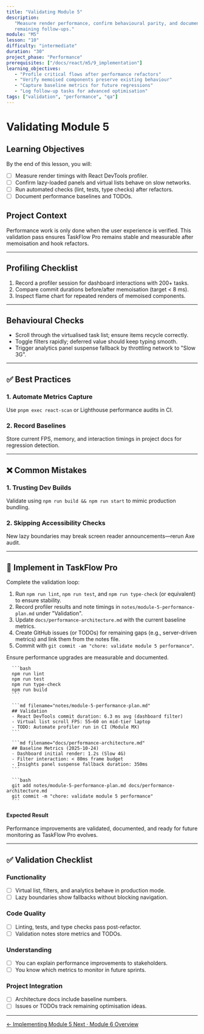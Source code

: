 ```yaml
---
title: "Validating Module 5"
description:
   "Measure render performance, confirm behavioural parity, and document
   remaining follow-ups."
module: "M5"
lesson: "10"
difficulty: "intermediate"
duration: "30"
project_phase: "Performance"
prerequisites: ["/docs/react/m5/9_implementation"]
learning_objectives:
   - "Profile critical flows after performance refactors"
   - "Verify memoised components preserve existing behaviour"
   - "Capture baseline metrics for future regressions"
   - "Log follow-up tasks for advanced optimisation"
tags: ["validation", "performance", "qa"]
---
```



# Validating Module 5

## Learning Objectives

By the end of this lesson, you will:

-  [ ] Measure render timings with React DevTools profiler.
-  [ ] Confirm lazy-loaded panels and virtual lists behave on slow networks.
-  [ ] Run automated checks (lint, tests, type checks) after refactors.
-  [ ] Document performance baselines and TODOs.

## Project Context

Performance work is only done when the user experience is verified. This
validation pass ensures TaskFlow Pro remains stable and measurable after
memoisation and hook refactors.

---

## Profiling Checklist

1. Record a profiler session for dashboard interactions with 200+ tasks.
2. Compare commit durations before/after memoisation (target < 8 ms).
3. Inspect flame chart for repeated renders of memoised components.

---

## Behavioural Checks

-  Scroll through the virtualised task list; ensure items recycle correctly.
-  Toggle filters rapidly; deferred value should keep typing smooth.
-  Trigger analytics panel suspense fallback by throttling network to "Slow 3G".

---

## ✅ Best Practices

### 1. Automate Metrics Capture

Use `pnpm exec react-scan` or Lighthouse performance audits in CI.

### 2. Record Baselines

Store current FPS, memory, and interaction timings in project docs for
regression detection.

---

## ❌ Common Mistakes

### 1. Trusting Dev Builds

Validate using `npm run build && npm run start` to mimic production bundling.

### 2. Skipping Accessibility Checks

New lazy boundaries may break screen reader announcements—rerun Axe audit.

---

## 🔨 Implement in TaskFlow Pro

Complete the validation loop:

1. Run `npm run lint`, `npm run test`, and `npm run type-check` (or equivalent)
   to ensure stability.
2. Record profiler results and note timings in
   `notes/module-5-performance-plan.md` under "Validation".
3. Update `docs/performance-architecture.md` with the current baseline metrics.
4. Create GitHub issues (or TODOs) for remaining gaps (e.g., server-driven
   metrics) and link them from the notes file.
5. Commit with `git commit -am "chore: validate module 5 performance"`.

<Accordions type='single' className='mt-4'>
   <Accordion title='Solution Walkthrough'>
      <p>Ensure performance upgrades are measurable and documented.</p>

      ```bash
      npm run lint
      npm run test
      npm run type-check
      npm run build
      ```

      ```md filename="notes/module-5-performance-plan.md"
      ## Validation
      - React DevTools commit duration: 6.3 ms avg (dashboard filter)
      - Virtual list scroll FPS: 55–60 on mid-tier laptop
      - TODO: Automate profiler run in CI (Module MX)
      ```

      ```md filename="docs/performance-architecture.md"
      ## Baseline Metrics (2025-10-24)
      - Dashboard initial render: 1.2s (Slow 4G)
      - Filter interaction: < 80ms frame budget
      - Insights panel suspense fallback duration: 350ms
      ```

      ```bash
      git add notes/module-5-performance-plan.md docs/performance-architecture.md
      git commit -m "chore: validate module 5 performance"
      ```

   </Accordion>
</Accordions>

#### Expected Result

Performance improvements are validated, documented, and ready for future
monitoring as TaskFlow Pro evolves.

---

## ✅ Validation Checklist

### Functionality

-  [ ] Virtual list, filters, and analytics behave in production mode.
-  [ ] Lazy boundaries show fallbacks without blocking navigation.

### Code Quality

-  [ ] Linting, tests, and type checks pass post-refactor.
-  [ ] Validation notes store metrics and TODOs.

### Understanding

-  [ ] You can explain performance improvements to stakeholders.
-  [ ] You know which metrics to monitor in future sprints.

### Project Integration

-  [ ] Architecture docs include baseline numbers.
-  [ ] Issues or TODOs track remaining optimisation ideas.

---

<div className='mt-8 flex justify-between'>
   <a
      href='/docs/react/m5/9_implementation'
      className='text-sm font-medium text-muted-foreground hover:text-foreground'
   >
      ← Implementing Module 5
   </a>
   <a
      href='/docs/react/m6/0_index'
      className='text-sm font-medium text-primary hover:text-primary/80'
   >
      Next · Module 6 Overview
   </a>
</div>
